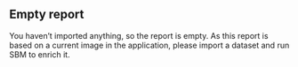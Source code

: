 ## Empty report

You haven't imported anything, so the report is empty. As this report is based on a current image in the application, please import a dataset and run SBM to enrich it.
